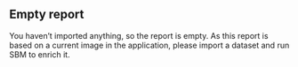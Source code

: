 ## Empty report

You haven't imported anything, so the report is empty. As this report is based on a current image in the application, please import a dataset and run SBM to enrich it.
